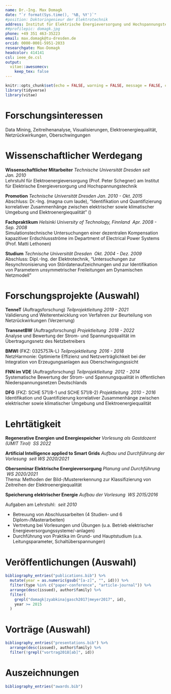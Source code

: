```yaml
---
name: Dr.-Ing. Max Domagk
date: "`r format(Sys.time(), '%B, %Y')`"
#position: Doktoringenieur der Elektrotechnik
address: Institut für Elektrische Energieversorgung und Hochspannungstechnik, Technische Universität Dresden
##profilepic: domagk.jpg
phone: +49 351 463-35223
email: max.domagk@tu-dresden.de
orcid: 0000-0001-5951-2033
researchgate: Max-Domagk
headcolor: 414141
csl: ieee_de.csl
output:
  vitae::awesomecv:
    keep_tex: false
---
```


```r
knitr::opts_chunk$set(echo = FALSE, warning = FALSE, message = FALSE, cache = FALSE)
library(tidyverse)
library(vitae)
```

# Forschungsinteressen

Data Mining, Zeitreihenanalyse, Visualisierungen, Elektroenergiequalität, Netzrückwirkungen, Oberschwingungen

# Wissenschaftlicher Werdegang

**Wissenschaftlicher Mitarbeiter** _Technische Universität Dresden_ \hfill _seit Jan. 2010_\
Lehrstuhl für Elektroenergieversorgung (Prof. Peter Schegner) am Institut für Elektrische Energieversorgung und Hochspannungstechnik

**Promotion** _Technische Universität Dresden_ \hfill _Jan. 2010 - Okt. 2015_\
Abschluss: Dr.-Ing. (magna cum laude), "Identifikation und Quantifizierung korrelativer Zusammenhänge zwischen elektrischer sowie klimatischer Umgebung und Elektroenergiequalität" (\href{https://nbn-resolving.org/urn:nbn:de:bsz:14-qucosa-211866}{urn:nbn:de:bsz:14-qucosa-211866})

**Fachpraktikum** _Helsinki University of Technology, Finnland_ \hfill\ _Apr. 2008 - Sep. 2008_\
Simulationstechnische Untersuchungen einer dezentralen Kompensation kapazitiver Erdschlussströme im Department of Electrical Power Systems (Prof. Matti Lethonen)

**Studium** _Technische Universität Dresden_ \hfill\ _Okt. 2004 - Dez. 2009_\
Abschluss: Dipl.-Ing. der Elektrotechnik, "Untersuchungen zur Resynchronisierung von Stördatenaufzeichnungen und zur Identifikation von Parametern unsymmetrischer Freileitungen am Dynamischen Netzmodell"

# Forschungsprojekte (Auswahl)

**TenneT** (Auftragsforschung) _Teilprojektleitung_  \hfill _2019 - 2021_\
Validierung und Weiterentwicklung von Verfahren zur Beurteilung von Netzrückwirkungen (Verzerrung)

**TransnetBW** (Auftragsforschung) _Projektleitung_  \hfill\ _2018 - 2022_\
Analyse und Bewertung der Strom- und Spannungsqualität im Übertragungsnetz des Netzbetreibers

**BMWI** (FKZ: 0325757A-L) _Teilprojektleitung_ \hfill\ _2016 - 2018_\
NetzHarmonie: Optimierte Effizienz und Netzverträglichkeit bei der Integration von Erzeugungsanlagen aus Oberschwingungssicht

**FNN im VDE** (Auftragsforschung) _Teilprojektleitung_ \hfill\ _2012 - 2014_\
Systematische Bewertung der Strom- und Spannungsqualität in öffentlichen Niederspannungsnetzen Deutschlands

**DFG** (FKZ: SCHE 571/8-1 und SCHE 571/8-2) _Projektleitung_ \hfill\ _2010 - 2016_\
Identifikation und Quantifizierung korrelativer Zusammenhänge zwischen elektrischer sowie klimatischer Umgebung und Elektroenergiequalität

# Lehrtätigkeit

**Regenerative Energien und Energiespeicher** _Vorlesung als Gastdozent (UMIT Tirol)_ \hfill\ _SS 2022_

**Artificial Intelligence applied to Smart Grids** _Aufbau und Durchführung der Vorlesung_ \hfill\ _seit WS 2020/2021_

**Oberseminar Elektrische Energieversorgung** _Planung und Durchführung_ \hfill\ _WS 2020/2021_\
Thema: Methoden der Bild-/Mustererkennung zur Klassifizierung von Zeitreihen der Elektroenergiequalität

**Speicherung elektrischer Energie** _Aufbau der Vorlesung_ \hfill\ _WS 2015/2016_

Aufgaben am Lehrstuhl: \hfill\ _seit 2010_

- Betreuung von Abschlussarbeiten (4 Studien- und 6 Diplom-/Masterarbeiten)
- Vertretung bei Vorlesungen und Übungen (u.a. Betrieb elektrischer Energieversorgungssysteme/-anlagen)
- Durchführung von Praktika im Grund- und Hauptstudium (u.a. Leitungsparameter, Schaltüberspannungen)

\newpage

# Veröffentlichungen (Auswahl)

```r
bibliography_entries("publications.bib") %>%
  mutate(year = as.numeric(gsub("[a-z]", "", id))) %>%
  filter(type %in% c("paper-conference", "article-journal")) %>%
  arrange(desc(issued), author$family) %>%
  filter(
    grepl("domagk|zyabkina|gasch2017|meyer2017", id),
    year >= 2015
  )
```

# Vorträge (Auswahl)

```r
bibliography_entries("presentations.bib") %>%
  arrange(desc(issued), author$family) %>%
  filter(!grepl("vortrag2018[ab]", id))
```

# Auszeichnungen

```r
bibliography_entries("awards.bib")
```
